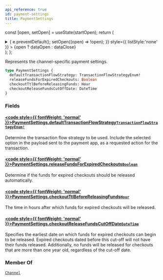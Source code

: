 ```yaml
---
api_reference: true
id: payment-settings
title: PaymentSettings
---
```






const [open, setOpen] = useState(startOpen);
return (
<details {...(open ? { open: true } : {})} className="details" style={{ border:'none', boxShadow:'none', background:'var(--ifm-background-color)' }}>
<summary
onClick={(e) => {
e.preventDefault();
setOpen((open) => !open);
}}
style={{ listStyle:'none' }} >
{open ? dataOpen : dataClose}
</summary>
{open && children}
</details>
);
};

Represents the channel-specific payment settings.

```graphql
type PaymentSettings {
  defaultTransactionFlowStrategy: TransactionFlowStrategyEnum!
  releaseFundsForExpiredCheckouts: Boolean
  checkoutTtlBeforeReleasingFunds: Hour
  checkoutReleaseFundsCutOffDate: DateTime
}
```

### Fields

#### [<code style={{ fontWeight: 'normal' }}>PaymentSettings.<b>defaultTransactionFlowStrategy</b></code>](#)<Bullet />[`TransactionFlowStrategyEnum!`](../../../api-reference/payments/enums/transaction-flow-strategy-enum.mdx) <Badge class="badge badge--secondary" text="non-null"/> <Badge class="badge badge--secondary" text="enum"/> <Badge class="badge badge--secondary" text="payments"/>

Determine the transaction flow strategy to be used. Include the selected option in the payload sent to the payment app, as a requested action for the transaction.

#### [<code style={{ fontWeight: 'normal' }}>PaymentSettings.<b>releaseFundsForExpiredCheckouts</b></code>](#)<Bullet />[`Boolean`](../../../api-reference/miscellaneous/scalars/boolean.mdx) <Badge class="badge badge--secondary" text="scalar"/> <Badge class="badge badge--secondary" text="miscellaneous"/>

Determine if the funds for expired checkouts should be released automatically.


<Badge text="Added in Saleor 3.20" class="badge badge--secondary margin-bottom--sm" />


#### [<code style={{ fontWeight: 'normal' }}>PaymentSettings.<b>checkoutTtlBeforeReleasingFunds</b></code>](#)<Bullet />[`Hour`](../../../api-reference/miscellaneous/scalars/hour.mdx) <Badge class="badge badge--secondary" text="scalar"/> <Badge class="badge badge--secondary" text="miscellaneous"/>

The time in hours after which funds for expired checkouts will be released.


<Badge text="Added in Saleor 3.20" class="badge badge--secondary margin-bottom--sm" />


#### [<code style={{ fontWeight: 'normal' }}>PaymentSettings.<b>checkoutReleaseFundsCutOffDate</b></code>](#)<Bullet />[`DateTime`](../../../api-reference/miscellaneous/scalars/date-time.mdx) <Badge class="badge badge--secondary" text="scalar"/> <Badge class="badge badge--secondary" text="miscellaneous"/>

Specifies the earliest date on which funds for expired checkouts can begin to be released. Expired checkouts dated before this cut-off will not have their funds released. Additionally, no funds will be released for checkouts that are more than one year old, regardless of the cut-off date.


<Badge text="Added in Saleor 3.20" class="badge badge--secondary margin-bottom--sm" />


### Member Of

[`Channel`](../../../api-reference/channels/objects/channel.mdx) <Badge class="badge badge--secondary" text="object"/>
